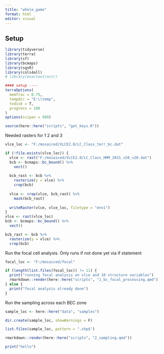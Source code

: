 ```yaml
---
title: "whole_game"
format: html
editor: visual
---
```


## Setup

```r
library(tidyverse)
library(terra)
library(sf)
library(bcmaps)
library(sgsR)
library(cols4all)
# library(exactextractr)

#### setup ----
terraOptions(
  memfrac = 0.75,
  tempdir = "E:\\temp",
  todisk = T,
  progress = 100
)
options(scipen = 999)

source(here::here("scripts", "get_keys.R"))
```

Needed rasters for 1 2 and 3

```r
vlce_loc <- "F:/mosaiced/VLCE2.0/LC_Class_terr_bc.dat"

if (!file.exists(vlce_loc)) {
  vlce <- rast("F:/mosaiced/VLCE2.0/LC_Class_HMM_2015_v20_v20.dat")
  bcb <- bcmaps::bc_bound() %>%
    vect()
  
  bcb_rast <- bcb %>%
    rasterize(y = vlce) %>%
    crop(bcb)
  
  vlce <- crop(vlce, bcb_rast) %>%
    mask(bcb_rast)
  
  writeRaster(vlce, vlce_loc, filetype = "envi")
}
vlce <- rast(vlce_loc)
bcb <- bcmaps::bc_bound() %>%
  vect()

bcb_rast <- bcb %>%
  rasterize(y = vlce) %>%
  crop(bcb)
```

Run the focal cell analysis. Only runs if not done yet via if statement

```r
focal_loc <- "F:/mosaiced/focal"

if (length(list.files(focal_loc)) != 11) {
  print("running focal analysis on vlce and 10 structure variables")
  rmarkdown::render(here::here("scripts", "1_bc_focal_processing.qmd"))
} else {
  print("focal analysis already done")
}
```

Run the sampling across each BEC zone

```r
sample_loc <- here::here("data", "samples")

dir.create(sample_loc, showWarnings = F)

list.files(sample_loc, pattern = ".shp$")

rmarkdown::render(here::here("scripts", "2_sampling.qmd"))
```

```r
print("hello")
```
